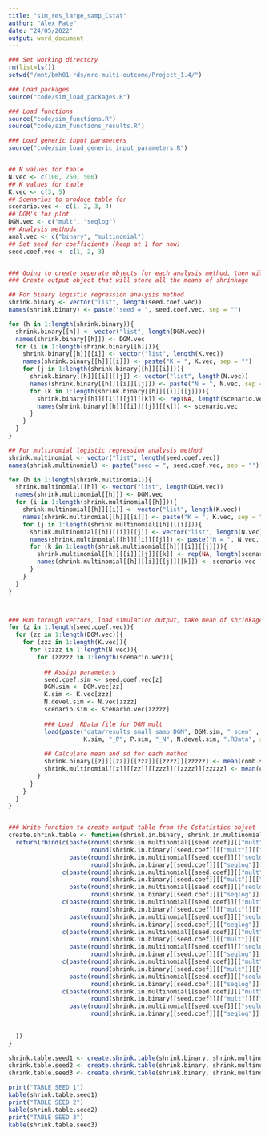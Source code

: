 ```yaml
---
title: "sim_res_large_samp_Cstat"
author: "Alex Pate"
date: "24/05/2022"
output: word_document
---
```


```r
### Set working directory
rm(list=ls())
setwd("/mnt/bmh01-rds/mrc-multi-outcome/Project_1.4/")

### Load packages
source("code/sim_load_packages.R")

### Load functions
source("code/sim_functions.R")
source("code/sim_functions_results.R")

### Load generic input parameters
source("code/sim_load_generic_input_parameters.R")


## N values for table
N.vec <- c(100, 250, 500)
## K values for table
K.vec <- c(3, 5)
## Scenarios to produce table for 
scenario.vec <- c(1, 2, 3, 4)
## DGM's for plot
DGM.vec <- c("mult", "seqlog")
## Analysis methods
anal.vec <- c("binary", "multinomial")
## Set seed for coefficients (keep at 1 for now)
seed.coef.vec <- c(1, 2, 3)


### Going to create seperate objects for each analysis method, then will combine into table at the end
### Create output object that will store all the means of shrinkage

## For binary logistic regression analysis method
shrink.binary <- vector("list", length(seed.coef.vec))
names(shrink.binary) <- paste("seed = ", seed.coef.vec, sep = "")

for (h in 1:length(shrink.binary)){
  shrink.binary[[h]] <- vector("list", length(DGM.vec))
  names(shrink.binary[[h]]) <- DGM.vec
  for (i in 1:length(shrink.binary[[h]])){
    shrink.binary[[h]][[i]] <- vector("list", length(K.vec))
    names(shrink.binary[[h]][[i]]) <- paste("K = ", K.vec, sep = "")
    for (j in 1:length(shrink.binary[[h]][[i]])){
      shrink.binary[[h]][[i]][[j]] <- vector("list", length(N.vec))
      names(shrink.binary[[h]][[i]][[j]]) <- paste("N = ", N.vec, sep = "")
      for (k in 1:length(shrink.binary[[h]][[i]][[j]])){
        shrink.binary[[h]][[i]][[j]][[k]] <- rep(NA, length(scenario.vec))
        names(shrink.binary[[h]][[i]][[j]][[k]]) <- scenario.vec
      }
    }
  }
}

## For multinomial logistic regression analysis method
shrink.multinomial <- vector("list", length(seed.coef.vec))
names(shrink.multinomial) <- paste("seed = ", seed.coef.vec, sep = "")

for (h in 1:length(shrink.multinomial)){
  shrink.multinomial[[h]] <- vector("list", length(DGM.vec))
  names(shrink.multinomial[[h]]) <- DGM.vec
  for (i in 1:length(shrink.multinomial[[h]])){
    shrink.multinomial[[h]][[i]] <- vector("list", length(K.vec))
    names(shrink.multinomial[[h]][[i]]) <- paste("K = ", K.vec, sep = "")
    for (j in 1:length(shrink.multinomial[[h]][[i]])){
      shrink.multinomial[[h]][[i]][[j]] <- vector("list", length(N.vec))
      names(shrink.multinomial[[h]][[i]][[j]]) <- paste("N = ", N.vec, sep = "")
      for (k in 1:length(shrink.multinomial[[h]][[i]][[j]])){
        shrink.multinomial[[h]][[i]][[j]][[k]] <- rep(NA, length(scenario.vec))
        names(shrink.multinomial[[h]][[i]][[j]][[k]]) <- scenario.vec
      }
    }
  }
}



### Run through vectors, load simulation output, take mean of shrinkage
for (z in 1:length(seed.coef.vec)){
  for (zz in 1:length(DGM.vec)){
    for (zzz in 1:length(K.vec)){
      for (zzzz in 1:length(N.vec)){
        for (zzzzz in 1:length(scenario.vec)){
          
          ## Assign parameters
          seed.coef.sim <- seed.coef.vec[z]
          DGM.sim <- DGM.vec[zz]
          K.sim <- K.vec[zzz]
          N.devel.sim <- N.vec[zzzz]
          scenario.sim <- scenario.vec[zzzzz]
          
          ### Load .RData file for DGM mult
          load(paste("data/results_small_samp_DGM", DGM.sim, "_scen" , scenario.sim, ".", seed.coef.sim, "_K", 
                     K.sim, "_P", P.sim, "_N", N.devel.sim, ".RData", sep =""))
          
          ## Calculate mean and sd for each method
          shrink.binary[[z]][[zz]][[zzz]][[zzzz]][zzzzz] <- mean(comb.sim.out.shrink.binary)
          shrink.multinomial[[z]][[zz]][[zzz]][[zzzz]][zzzzz] <- mean(comb.sim.out.shrink.multinomial)
        }
      }
    }
  }
}


### Write function to create output table from the Cstatistics objcet
create.shrink.table <- function(shrink.in.binary, shrink.in.multinomial, seed.coef, dp){
  return(rbind(c(paste(round(shrink.in.multinomial[[seed.coef]][["mult"]][["K = 3"]][["N = 100"]], dp), "/", 
                       round(shrink.in.binary[[seed.coef]][["mult"]][["K = 3"]][["N = 100"]], dp), sep = ""),
                 paste(round(shrink.in.multinomial[[seed.coef]][["seqlog"]][["K = 3"]][["N = 100"]], dp), "/", 
                       round(shrink.in.binary[[seed.coef]][["seqlog"]][["K = 3"]][["N = 100"]], dp), sep = "")),
               c(paste(round(shrink.in.multinomial[[seed.coef]][["mult"]][["K = 3"]][["N = 250"]], dp), "/", 
                       round(shrink.in.binary[[seed.coef]][["mult"]][["K = 3"]][["N = 250"]], dp), sep = ""),
                 paste(round(shrink.in.multinomial[[seed.coef]][["seqlog"]][["K = 3"]][["N = 250"]], dp), "/", 
                       round(shrink.in.binary[[seed.coef]][["seqlog"]][["K = 3"]][["N = 250"]], dp), sep = "")),
               c(paste(round(shrink.in.multinomial[[seed.coef]][["mult"]][["K = 3"]][["N = 500"]], dp), "/", 
                       round(shrink.in.binary[[seed.coef]][["mult"]][["K = 3"]][["N = 500"]], dp), sep = ""),
                 paste(round(shrink.in.multinomial[[seed.coef]][["seqlog"]][["K = 3"]][["N = 500"]], dp), "/", 
                       round(shrink.in.binary[[seed.coef]][["seqlog"]][["K = 3"]][["N = 500"]], dp), sep = "")),
               c(paste(round(shrink.in.multinomial[[seed.coef]][["mult"]][["K = 5"]][["N = 100"]], dp), "/", 
                       round(shrink.in.binary[[seed.coef]][["mult"]][["K = 5"]][["N = 100"]], dp), sep = ""),
                 paste(round(shrink.in.multinomial[[seed.coef]][["seqlog"]][["K = 5"]][["N = 100"]], dp), "/", 
                       round(shrink.in.binary[[seed.coef]][["seqlog"]][["K = 5"]][["N = 100"]], dp), sep = "")),
               c(paste(round(shrink.in.multinomial[[seed.coef]][["mult"]][["K = 5"]][["N = 250"]], dp), "/", 
                       round(shrink.in.binary[[seed.coef]][["mult"]][["K = 5"]][["N = 250"]], dp), sep = ""),
                 paste(round(shrink.in.multinomial[[seed.coef]][["seqlog"]][["K = 5"]][["N = 250"]], dp), "/", 
                       round(shrink.in.binary[[seed.coef]][["seqlog"]][["K = 5"]][["N = 250"]], dp), sep = "")),
               c(paste(round(shrink.in.multinomial[[seed.coef]][["mult"]][["K = 5"]][["N = 500"]], dp), "/", 
                       round(shrink.in.binary[[seed.coef]][["mult"]][["K = 5"]][["N = 500"]], dp), sep = ""),
                 paste(round(shrink.in.multinomial[[seed.coef]][["seqlog"]][["K = 5"]][["N = 500"]], dp), "/", 
                       round(shrink.in.binary[[seed.coef]][["seqlog"]][["K = 5"]][["N = 500"]], dp), sep = ""))
               
               
  ))
}

shrink.table.seed1 <- create.shrink.table(shrink.binary, shrink.multinomial, seed.coef = 1, dp = 2)
shrink.table.seed2 <- create.shrink.table(shrink.binary, shrink.multinomial, seed.coef = 2, dp = 2)
shrink.table.seed3 <- create.shrink.table(shrink.binary, shrink.multinomial, seed.coef = 3, dp = 2)

print("TABLE SEED 1")
kable(shrink.table.seed1)
print("TABLE SEED 2")
kable(shrink.table.seed2)
print("TABLE SEED 3")
kable(shrink.table.seed3)
      


```
